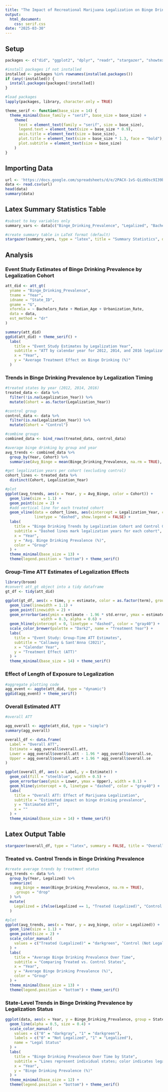 ```yaml
---
title: "The Impact of Recreational Marijuana Legalization on Binge Drinking in the U.S.: Evidence from a Difference-in-Differences Approach"
output: 
  html_document:
    css: serif.css
date: "2025-03-30"
---
```


## Setup

```r
packages <- c("did", "ggplot2", "dplyr", "readr", "stargazer", "showtext")

#install packages if not installed
installed <- packages %in% rownames(installed.packages())
if (any(!installed)) {
  install.packages(packages[!installed])
}

#load packages
lapply(packages, library, character.only = TRUE)

theme_serif <- function(base_size = 14) {
  theme_minimal(base_family = "serif", base_size = base_size) +
    theme(
      text = element_text(family = "serif", size = base_size),
      legend.text = element_text(size = base_size * 0.9),
      axis.title = element_text(size = base_size),
      plot.title = element_text(size = base_size * 1.3, face = "bold"),
      plot.subtitle = element_text(size = base_size)
    )
}


```

## Importing Data

```r
url <- 'https://docs.google.com/spreadsheets/d/e/2PACX-1vS-Qiz6Osc9I39bvo_94Mo1GvYe_ghAVboqYvR5xu6ZSPDI-ESb6ECCXgocUP3ALVQ3oxi_n3wDihQL/pub?gid=1277276287&single=true&output=csv'
data <- read.csv(url)
head(data)
summary(data)
```

## Latex Summary Statistics Table
```r
#subset to key variables only
summary_vars <- data[c("Binge_Drinking_Prevalence", "Legalized", "Bachelors_Rate", "Median_Age", "Urbanization_Rate")]

#create summary table in LaTeX format (default)
stargazer(summary_vars, type = "latex", title = "Summary Statistics", digits = 2, summary.stat = c("min", "mean", "sd", "max"))
```

## Analysis


### Event Study Estimates of Binge Drinking Prevalence by Legalization Cohort
```r

att_did <- att_gt(
  yname = "Binge_Drinking_Prevalence",
  tname = "Year",
  idname = "State_ID",
  gname = "G",
  xformla = ~ Bachelors_Rate + Median_Age + Urbanization_Rate,
  data = data,
  est_method = "dr"
)

summary(att_did)
ggdid(att_did) + theme_serif() +
  labs(
    title = "Event Study Estimates by Legalization Year",
    subtitle = "ATT by calendar year for 2012, 2014, and 2016 legalization groups",
    x = "Year",
    y = "Average Treatment Effect on Binge Drinking (%)"
  )
```


### Trends in Binge Drinking Prevalence by Legalization Timing
```r

#treated states by year (2012, 2014, 2016)
treated_data <- data %>%
  filter(!is.na(Legalization_Year)) %>%
  mutate(Cohort = as.factor(Legalization_Year))

#control group
control_data <- data %>%
  filter(is.na(Legalization_Year)) %>%
  mutate(Cohort = "Control")

#combine groups
combined_data <- bind_rows(treated_data, control_data)

#average binge drinking by group and year
avg_trends <- combined_data %>%
  group_by(Year, Cohort) %>%
  summarise(Avg_Binge = mean(Binge_Drinking_Prevalence, na.rm = TRUE), .groups = "drop")

#get legalization years per cohort (excluding control)
cohort_lines <- treated_data %>%
  distinct(Cohort, Legalization_Year)

#plot
ggplot(avg_trends, aes(x = Year, y = Avg_Binge, color = Cohort)) +
  geom_line(size = 1.1) +
  geom_point(size = 2) +
  #add vertical line for each treated cohort
  geom_vline(data = cohort_lines, aes(xintercept = Legalization_Year, color = Cohort),
             linetype = "dashed", show.legend = FALSE) +
  labs(
    title = "Binge Drinking Trends by Legalization Cohort and Control Group",
    subtitle = "Dashed lines mark legalization years for each cohort",
    x = "Year",
    y = "Avg. Binge Drinking Prevalence (%)",
    color = "Group"
  ) +
  theme_minimal(base_size = 13) +
  theme(legend.position = "bottom") + theme_serif()

```

### Group-Time ATT Estimates of Legalization Effects
```r
library(broom)
#convert att_gt object into a tidy dataframe
gt_df <- tidy(att_did)

ggplot(gt_df, aes(x = time, y = estimate, color = as.factor(term), group = term)) +
  geom_line(linewidth = 1.1) +
  geom_point(linewidth = 2) +
  geom_errorbar(aes(ymin = estimate - 1.96 * std.error, ymax = estimate + 1.96 * std.error),
                width = 0.3, alpha = 0.6) +
  geom_hline(yintercept = 0, linetype = "dashed", color = "gray40") +
  scale_color_brewer(palette = "Dark2", name = "Treatment Year") +
  labs(
    title = "Event Study: Group-Time ATT Estimates",
    subtitle = "Callaway & Sant'Anna (2021)",
    x = "Calendar Year",
    y = "Treatment Effect (ATT)"
  ) +
  theme_minimal(base_size = 14) + theme_serif()
```

### Effect of Length of Exposure to Legalization
``` r
#aggregate plotting code
agg_event <- aggte(att_did, type = "dynamic")
ggdid(agg_event) + theme_serif()
```

### Overall Estimated ATT
```r
#overall ATT

agg_overall <- aggte(att_did, type = "simple")
summary(agg_overall)

overall_df <- data.frame(
  Label = "Overall ATT",
  Estimate = agg_overall$overall.att,
  Lower = agg_overall$overall.att - 1.96 * agg_overall$overall.se,
  Upper = agg_overall$overall.att + 1.96 * agg_overall$overall.se
)

ggplot(overall_df, aes(x = Label, y = Estimate)) +
  geom_col(fill = "steelblue", width = 0.5) +
  geom_errorbar(aes(ymin = Lower, ymax = Upper), width = 0.1) +
  geom_hline(yintercept = 0, linetype = "dashed", color = "gray40") +
  labs(
    title = "Overall ATT: Effect of Marijuana Legalization",
    subtitle = "Estimated impact on binge drinking prevalence",
    y = "Estimated ATT",
    x = ""
  ) +
  theme_minimal(base_size = 14) + theme_serif()
```

## Latex Output Table
```r
stargazer(overall_df, type = "latex", summary = FALSE, title = "Overall ATT Estimate", rownames = FALSE)
```

### Treated vs. Control Trends in Binge Drinking Prevalence
```r

#create average trends by treatment status
avg_trends <- data %>%
  group_by(Year, Legalized) %>%
  summarize(
    avg_binge = mean(Binge_Drinking_Prevalence, na.rm = TRUE),
    .groups = "drop"
  ) %>%
  mutate(
    Legalized = ifelse(Legalized == 1, "Treated (Legalized)", "Control (Not Legalized)")
  )

#plot
ggplot(avg_trends, aes(x = Year, y = avg_binge, color = Legalized)) +
  geom_line(size = 1.1) +
  geom_point(size = 2) +
  scale_color_manual(
    values = c("Treated (Legalized)" = "darkgreen", "Control (Not Legalized)" = "gray60")
  ) +
  labs(
    title = "Average Binge Drinking Prevalence Over Time",
    subtitle = "Comparing Treated vs. Control States",
    x = "Year",
    y = "Average Binge Drinking Prevalence (%)",
    color = "Group"
  ) +
  theme_minimal(base_size = 13) +
  theme(legend.position = "bottom") + theme_serif()
```

### State-Level Trends in Binge Drinking Prevalence by Legalization Status
```r
ggplot(data, aes(x = Year, y = Binge_Drinking_Prevalence, group = State, color = as.factor(Legalized))) +
  geom_line(alpha = 0.5, size = 0.4) +
  scale_color_manual(
    values = c("0" = "darkgray", "1" = "darkgreen"),
    labels = c("0" = "Not Legalized", "1" = "Legalized"),
    name = "Legal Status"
  ) +
  labs(
    title = "Binge Drinking Prevalence Over Time by State",
    subtitle = "Lines represent individual states; color indicates legalization status",
    x = "Year",
    y = "Binge Drinking Prevalence (%)"
  ) +
  theme_minimal(base_size = 12) +
  theme(legend.position = "bottom") + theme_serif()
```
